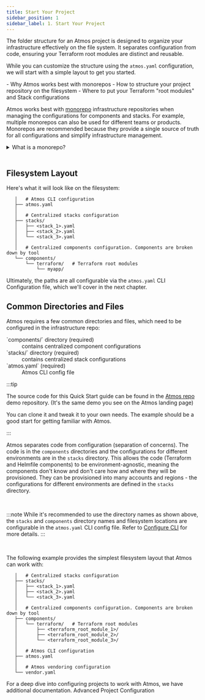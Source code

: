 ```yaml
---
title: Start Your Project
sidebar_position: 1
sidebar_label: 1. Start Your Project
---
```


<Intro>
The folder structure for an Atmos project is designed to organize your infrastructure effectively on the file system. It separates configuration from code, ensuring your Terraform root modules are distinct and reusable.
</Intro>

While you can customize the structure using the `atmos.yaml` configuration, we will start with a simple layout to get you started.

<KeyPoints>
- Why Atmos works best with monorepos
- How to structure your project repository on the filesystem
- Where to put your Terraform "root modules" and Stack configurations
</KeyPoints>


Atmos works best with [monorepo](https://en.wikipedia.org/wiki/Monorepo) infrastructure repositories when managing the configurations for components
and stacks. For example, multiple monorepos can also be used for different teams or products. Monorepos are recommended because they provide a single source of truth for all configurations and simplify infrastructure management.


<details>
<summary>What is a monorepo?</summary>

A "monorepo" is a version-controlled repository that stores all the code, configurations and scripts for the entire infrastructure composed of individual components with independent lifecycles. Monorepos usually improve collaboration, CI/CD build speed, and overall productivity. A monorepo should not be confused with a [monolith](https://en.wikipedia.org/wiki/Monolithic_application), which is a single, often large, codebase for an application.

Polyrepo architectures consist of several version-controlled repositories for code, configurations and scripts for different parts of the infrastructure. For example, depending on various requirements (including security, lifecycle management, access control, audit, etc.), separate repositories can be used to manage infrastructure per account (e.g. `dev`, `staging`, `prod`), per service, or per team.
</details>

<br/>


## Filesystem Layout


Here's what it will look like on the filesystem:

```console
   │   # Atmos CLI configuration
   ├── atmos.yaml
   │  
   │   # Centralized stacks configuration
   ├── stacks/
   │   ├── <stack_1>.yaml
   │   ├── <stack_2>.yaml
   │   └── <stack_3>.yaml
   │  
   │   # Centralized components configuration. Components are broken down by tool
   └── components/
       └── terraform/   # Terraform root modules
           └── myapp/
```

Ultimately, the paths are all configurable via the `atmos.yaml` CLI Configuration file, which we'll cover in the next chapter.

## Common Directories and Files

Atmos requires a few common directories and files, which need to be configured in the infrastructure repo:

<dl>
  <dt>`components/` directory (required)</dt>
  <dd>contains centralized component configurations</dd>

  <dt>`stacks/` directory (required)</dt>
  <dd>contains centralized stack configurations</dd>

  <dt>`atmos.yaml` (required)</dt>
  <dd>Atmos CLI config file</dd>

</dl>

:::tip

The source code for this Quick Start guide can be found in the [Atmos repo](https://github.com/cloudposse/atmos/tree/master/examples/demo-stacks) demo repository. (It's the same demo you see on the Atmos landing page)

You can clone it and tweak it to your own needs. The example should be a good start for getting familiar with Atmos.

:::

Atmos separates code from configuration (separation of concerns). The code is in the `components` directories and the configurations for different environments are in the `stacks` directory. This allows the code (Terraform and Helmfile components) to be environment-agnostic, meaning the components don't know and don't care how and where they will be provisioned. They can be provisioned into many accounts and regions - the configurations for different environments are defined in the `stacks` directory.

<br/>

:::note
While it's recommended to use the directory names as shown above, the `stacks` and `components` directory names and filesystem locations are
configurable in the `atmos.yaml` CLI config file. Refer to [Configure CLI](/quick-start/advanced/configure-cli) for more details.
:::

<br/>

The following example provides the simplest filesystem layout that Atmos can work with:

```console
   │   # Centralized stacks configuration
   ├── stacks/
   │   ├── <stack_1>.yaml
   │   ├── <stack_2>.yaml
   │   └── <stack_3>.yaml
   │  
   │   # Centralized components configuration. Components are broken down by tool
   ├── components/
   │   └── terraform/   # Terraform root modules
   │       ├── <terraform_root_module_1>/
   │       ├── <terraform_root_module_2>/
   │       └── <terraform_root_module_3>/
   │
   │   # Atmos CLI configuration
   ├── atmos.yaml
   │
   │   # Atmos vendoring configuration
   └── vendor.yaml
```



<ActionCard title="Want to go deeper on this topic?">
    For a deep dive into configuring projects to work with Atmos, we have additional documentation.
    <PrimaryCTA to="/core-concepts/projects">Advanced Project Configuration</PrimaryCTA>
</ActionCard>



